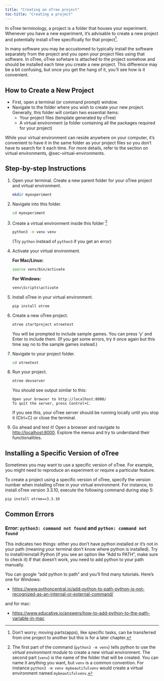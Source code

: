 ---
title: "Creating an oTree project"
toc-title: "Creating a project"
---

In oTree terminology, a project is a folder that houses your experiment. Whenever you have a new experiment, it's advisable to create a new project and potentially install oTree specifically for that project[^notereusable]. 

[^notereusable]:
    Don't worry; moving parts(apps), like specific tasks, can be transferred from one project to another but this is for a later chapter.

In many software you may be accustomed to typically install the software separately from the project and you open your project files using that software. In oTree, oTree sofwtare is attached to the project somehow and should be installed each time you create a new project. This difference may be a bit confusing, but once you get the hang of it, you'll see how is it convenient.

## How to Create a New Project
- First, open a terminal (or command prompt) window.
- Navigate to the folder where you wish to create your new project. Generally, this folder will contain two essential items:
    - Your project files (template generated by oTree)
    - A virtual environment (a folder containing all the packages required for your project)

While your virtual environment can reside anywhere on your computer, it's convenient to have it in the same folder as your project files so you don't have to search for it each time. For more details, refer to the section on virtual environments, @sec-virtual-environments.

## Step-by-step Instructions
1. Open your terminal. Create a new parent folder for your oTree project and virtual environment.

    ```bash
    mkdir myexperiment
    ```

2. Navigate into this folder.

    ```bash
    cd myexperiment
    ```

3. Create a virtual environment inside this folder [^notevenv]

    ```bash
    python3 -m venv venv
    ```
    (Try `python` instead of `python3` if you get an error)

[^notevenv]:
    The first part of the command (`python3 -m venv`) tells python to use the *virtual environment module* to create a new virtual environment. The second part (`venv`) is the name of the folder that will be created. You can name it anything you want, but `venv` is a common convention. For instance `python3 -m venv mybeautifulvenv` would create a virtual environment named `mybeautifulvenv`.


4. Activate your virtual environment.

    **For Mac/Linux:**

    ```bash
    source venv/bin/activate
    ```

    **For Windows:**

    ```cmd
    venv\Scripts\activate
    ```

5. Install oTree in your virtual environment.

    ```bash
    pip install otree
    ```

6. Create a new oTree project.

    ```bash
    otree startproject otreetest
    ```
    You will be prompted to include sample games. You can press 'y' and Enter to include them. (If you get some errors, try it once again but this time say no to the sample games instead.)

7. Navigate to your project folder.

    ```bash
    cd otreetest
    ```

8. Run your project.

    ```bash
    otree devserver
    ```
    You should see output similar to this:

    ```
    Open your browser to http://localhost:8000/
    To quit the server, press Control+C.
    ```

    If you see this, your oTree server should be running locally until you stop it (Ctrl+C) or close the terminal.

9.  Go ahead and test it! Open a browser and navigate to [http://localhost:8000](http://localhost:8000). Explore the menus and try to understand their functionalities.



::: {.callout-tip}
## Installing a Specific Version of oTree
Sometimes you may want to use a specific version of oTree. For example, you might need to reproduce an experiment or require a particular feature.

To create a project using a specific version of oTree, specify the version number when installing oTree in your virtual environment. For instance, to install oTree version 3.3.10, execute the following command during step 5:

```bash
pip install otree==3.3.10
```

:::




## Common Errors

### Error: `python3: command not found` and `python: command not found`

This indicates two things: either you don't have python installed or it's not in your path (meaning your terminal don't know where python is installed). Try to install/reinstall Python (if you see an option like "Add to PATH", make sure to check it) If that doesn't work, you need to add python to your path manually.

You can google "add python to path" and you'll find many tutorials. Here's one for Windows: 

- [https://www.pythoncentral.io/add-python-to-path-python-is-not-recognized-as-an-internal-or-external-command/](https://www.pythoncentral.io/add-python-to-path-python-is-not-recognized-as-an-internal-or-external-command/)


and for mac: 

- [https://www.educative.io/answers/how-to-add-python-to-the-path-variable-in-mac](https://www.educative.io/answers/how-to-add-python-to-the-path-variable-in-mac)


